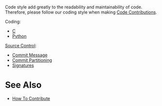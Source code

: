 Code style add greatly to the readability and maintainability of code.
Therefore, please follow our coding style when making [[Code Contributions]].


Coding:
* [[C]]
* [[Python]]


[[Source Control]]:
* [[Commit Message Format|Commit Message]]
* [[Commit Partitioning|Commit Partitioning]]
* [[Commit Signature Format|Signatures]]

= See Also =
* [[How To Contribute]]